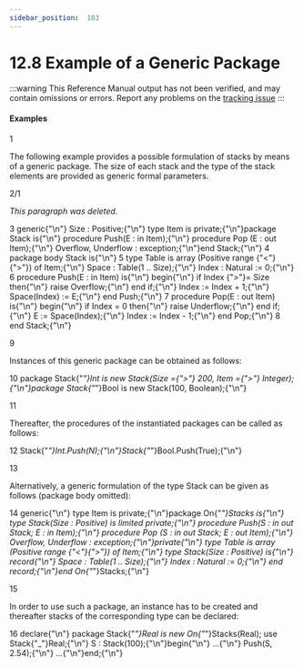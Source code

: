 ```yaml
---
sidebar_position:  103
---
```


# 12.8 Example of a Generic Package

:::warning
This Reference Manual output has not been verified,
and may contain omissions or errors.
Report any problems on the [tracking issue](https://github.com/ada-lang-io/ada-lang-io/issues/20)
:::



#### Examples

<MarginText>1</MarginText>
<p>The following example provides a possible formulation of stacks by means of a generic package. The size of each stack and the type of the stack elements are provided as generic formal parameters.<br /></p>

<MarginText>2/1</MarginText>
<p><em>This paragraph was deleted.</em><br /></p>

<MarginText>3</MarginText>
<CodeBlock language="ada">
generic{"\n"}   Size : Positive;{"\n"}   type Item is private;{"\n"}package Stack is{"\n"}   procedure Push(E : in  Item);{"\n"}   procedure Pop (E : out Item);{"\n"}   Overflow, Underflow : exception;{"\n"}end Stack;{"\n"}
<MarginText>4</MarginText>
package body Stack is{"\n"}
<MarginText>5</MarginText>
   type Table is array (Positive range {"<"}{">"}) of Item;{"\n"}   Space : Table(1 .. Size);{"\n"}   Index : Natural := 0;{"\n"}
<MarginText>6</MarginText>
   procedure Push(E : in Item) is{"\n"}   begin{"\n"}      if Index {">"}= Size then{"\n"}         raise Overflow;{"\n"}      end if;{"\n"}      Index := Index + 1;{"\n"}      Space(Index) := E;{"\n"}   end Push;{"\n"}
<MarginText>7</MarginText>
   procedure Pop(E : out Item) is{"\n"}   begin{"\n"}      if Index = 0 then{"\n"}         raise Underflow;{"\n"}      end if;{"\n"}      E := Space(Index);{"\n"}      Index := Index - 1;{"\n"}   end Pop;{"\n"}
<MarginText>8</MarginText>
end Stack;{"\n"}

</CodeBlock>
<MarginText>9</MarginText>
<p>Instances of this generic package can be obtained as follows: <br /></p>

<MarginText>10</MarginText>
<CodeBlock language="ada">
package Stack{"_"}Int  is new Stack(Size ={">"} 200, Item ={">"} Integer);{"\n"}package Stack{"_"}Bool is new Stack(100, Boolean);{"\n"}

</CodeBlock>
<MarginText>11</MarginText>
<p>Thereafter, the procedures of the instantiated packages can be called as follows: <br /></p>

<MarginText>12</MarginText>
<CodeBlock language="ada">
Stack{"_"}Int.Push(N);{"\n"}Stack{"_"}Bool.Push(True);{"\n"}

</CodeBlock>
<MarginText>13</MarginText>
<p>Alternatively, a generic formulation of the type Stack can be given as follows (package body omitted): <br /></p>

<MarginText>14</MarginText>
<CodeBlock language="ada">
generic{"\n"}   type Item is private;{"\n"}package On{"_"}Stacks is{"\n"}   type Stack(Size : Positive) is limited private;{"\n"}   procedure Push(S : in out Stack; E : in  Item);{"\n"}   procedure Pop (S : in out Stack; E : out Item);{"\n"}   Overflow, Underflow : exception;{"\n"}private{"\n"}   type Table is array (Positive range {"<"}{">"}) of Item;{"\n"}   type Stack(Size : Positive) is{"\n"}      record{"\n"}         Space : Table(1 .. Size);{"\n"}         Index : Natural := 0;{"\n"}      end record;{"\n"}end On{"_"}Stacks;{"\n"}

</CodeBlock>
<MarginText>15</MarginText>
<p>In order to use such a package, an instance has to be created and thereafter stacks of the corresponding type can be declared: <br /></p>

<MarginText>16</MarginText>
<CodeBlock language="ada">
declare{"\n"}   package Stack{"_"}Real is new On{"_"}Stacks(Real); use Stack{"_"}Real;{"\n"}   S : Stack(100);{"\n"}begin{"\n"}   ...{"\n"}   Push(S, 2.54);{"\n"}   ...{"\n"}end;{"\n"}

</CodeBlock>
